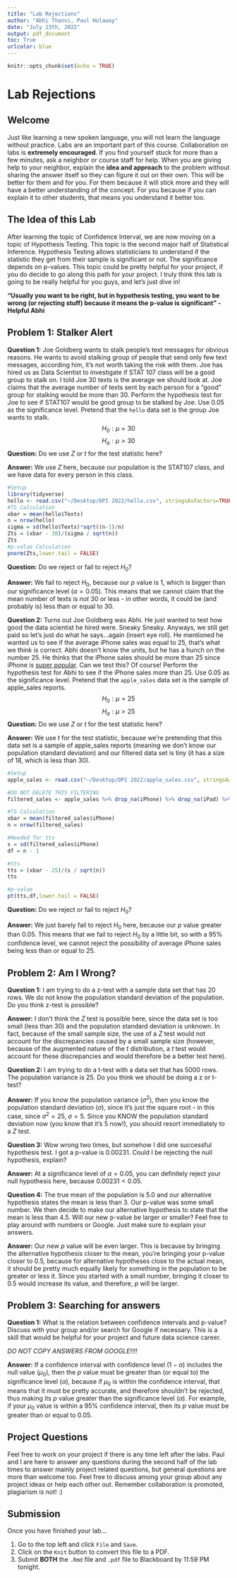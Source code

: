 ```yaml
---
title: "Lab Rejections"
author: "Abhi Thanvi, Paul Holaway"
date: "July 13th, 2022"
output: pdf_document
toc: True
urlcolor: blue
---
```


```r
knitr::opts_chunk$set(echo = TRUE)
```
\newpage

# Lab Rejections

## Welcome

Just like learning a new spoken language, you will not learn the language without practice. Labs are an important part of this course. Collaboration on labs is **extremely encouraged**. If you find yourself stuck for more than a few minutes, ask a neighbor or course staff for help. When you are giving help to your neighbor, explain the **idea and approach** to the problem without sharing the answer itself so they can figure it out on their own. This will be better for them and for you. For them because it will stick more and they will have a better understanding of the concept. For you because if you can explain it to other students, that means you understand it better too.

## The Idea of this Lab

After learning the topic of Confidence Interval, we are now moving on a topic of Hypothesis Testing. This topic is the second major half of Statistical Inference. Hypothesis Testing allows statisticians to understand if the statistic they get from their sample is significant or not. The significance depends on p-values. This topic could be pretty helpful for your project, if you do decide to go along this path for your project. I truly think this lab is going to be really helpful for you guys, and let's just dive in!

  **"Usually you want to be right, but in hypothesis testing, you want to be wrong (or rejecting stuff) because it means the p-value is significant" -  Helpful Abhi**

## Problem 1: Stalker Alert

**Question 1:** Joe Goldberg wants to stalk people's text messages for obvious reasons. He wants to avoid stalking group of people that send only few text messages, according him, it's not worth taking the risk with them. Joe has hired us as Data Scientist to investigate if STAT 107 class will be a good group to stalk on. I told Joe 30 texts is the average we should look at. Joe claims that the average number of texts sent by each person for a "good" group for stalking would be more than 30. Perform the hypothesis test for Joe to see if STAT107 would be good group to be stalked by Joe. Use 0.05 as the significance level. Pretend that the `hello` data set is the group Joe wants to stalk.
$$
H_0:\mu=30
$$
$$
H_a:\mu>30
$$
**Question:** Do we use $Z$ or $t$ for the test statistic here? 

**Answer:** We use $Z$ here, because our population is the STAT107 class, and we have data for every person in this class.
```r
#Setup
library(tidyverse)
hello <- read.csv("~/Desktop/DPI 2022/hello.csv", stringsAsFactors=TRUE)
#TS Calculation
xbar = mean(hello$Texts)
n = nrow(hello)
sigma = sd(hello$Texts)*sqrt((n-1)/n)
Zts = (xbar - 30)/(sigma / sqrt(n))
Zts
#p-value Calculation
pnorm(Zts,lower.tail = FALSE)
```
**Question:** Do we reject or fail to reject $H_0$?

**Answer:** We fail to reject $H_0$, because our $p$ value is 1, which is bigger than our significance level ($\alpha = 0.05$). This means that we cannot claim that the mean number of texts is *not* 30 or less - in other words, it could be (and probably is) less than or equal to 30.

**Question 2:** Turns out Joe Goldberg was Abhi. He just wanted to test how good the data scientist he hired were. Sneaky Sneaky. Anyways, we still get paid so let's just do what he says...again (insert eye roll). He mentioned he wanted us to see if the average iPhone sales was equal to 25, that's what we think is correct. Abhi doesn't know the units, but he has a hunch on the number 25. He thinks that the iPhone sales should be more than 25 since iPhone is [super popular](https://www.youtube.com/watch?v=g4otuYRXWho). Can we test this? Of course! Perform the hypothesis test for Abhi to see if the iPhone sales more than 25. Use 0.05 as the significance level. Pretend that the `apple_sales` data set is the sample of apple_sales reports.
$$
H_0:\mu=25
$$
$$
H_a:\mu>25
$$
**Question:** Do we use $Z$ or $t$ for the test statistic here? 

**Answer:** We use $t$ for the test statistic, because we're pretending that this data set is a sample of apple_sales reports (meaning we don't know our population standard deviation) and our filtered data set is tiny (it has a size of 18, which is less than 30).
```r
#Setup
apple_sales <- read.csv("~/Desktop/DPI 2022/apple_sales.csv", stringsAsFactors=TRUE)

#DO NOT DELETE THIS FILTERING
filtered_sales <- apple_sales %>% drop_na(iPhone) %>% drop_na(iPad) %>% drop_na(iPod) %>% drop_na(Mac)

#TS Calculation
xbar = mean(filtered_sales$iPhone)
n = nrow(filtered_sales)

#Needed for tts
s = sd(filtered_sales$iPhone)
df = n - 1

#tts
tts = (xbar - 25)/(s / sqrt(n))
tts

#p-value
pt(tts,df,lower.tail = FALSE)
```
**Question:** Do we reject or fail to reject $H_0$?   

**Answer:** We just barely fail to reject $H_0$ here, because our $p$ value greater than 0.05. This means that we fail to reject $H_0$ by a little bit, so with a 95% confidence level, we cannot reject the possibility of average iPhone sales being less than or equal to 25.

## Problem 2: Am I Wrong? 

**Question 1:** I am trying to do a z-test with a sample data set that has 20 rows. We do not know the population standard deviation of the population. Do you think z-test is possible?

**Answer:**  I don't think the $Z$ test is possible here, since the data set is too small (less than 30) and the population standard deviation is unknown. In fact, because of the small sample size, the use of a $Z$ test would not account for the discrepancies caused by a small sample size (however, because of the augmented nature of the $t$ distribution, a $t$ test would account for these discrepancies and would therefore be a better test here).

**Question 2:** I am trying to do a t-test with a data set that has 5000 rows. The population variance is 25. Do you think we should be doing a z or t-test? 

**Answer:** If you know the population variance ($\sigma^2$), then you know the population standard deviation ($\sigma$), since it's just the square root - in this case, since $\sigma^2 = 25$, $\sigma = 5$. Since you KNOW the population standard deviation now (you know that it's 5 now!), you should resort immediately to a $Z$ test. 

**Question 3:** Wow wrong two times, but somehow I did one successful hypothesis test. I got a p-value is 0.00231. Could I be rejecting the null hypothesis, explain?

**Answer:** At a significance level of $\alpha = 0.05$, you can definitely reject your null hypothesis here, because $0.00231 < 0.05$.

**Question 4:** The true mean of the population is 5.0 and our alternative hypothesis states the mean is less than 3. Our p-value was some small number. We then decide to make our alternative hypothesis to state that the mean is less than 4.5. Will our new p-value be larger or smaller? Feel free to play around with numbers or Google. Just make sure to explain your answers.

**Answer:** Our new $p$ value will be even larger. This is because by bringing the alternative hypothesis closer to the mean, you're bringing your p-value closer to 0.5, because for alternative hypotheses close to the actual mean, it should be pretty much equally likely for something in the population to be greater or less it. Since you started with a small number, bringing it closer to 0.5 would increase its value, and therefore, $p$ will be larger.

## Problem 3: Searching for answers

**Question 1:** What is the relation between confidence intervals and p-value? Discuss with your group and/or search for Google if necessary. This is a skill that would be helpful for your project and future data science career. 

*DO NOT COPY ANSWERS FROM GOOGLE!!!!* 

**Answer:** If a confidence interval with confidence level ($1-\alpha$) includes the null value ($\mu_0$), then the $p$ value must be greater than (or equal to) the significance level ($\alpha$), because if $\mu_0$ is within the confidence interval, that means that it must be pretty accurate, and therefore shouldn't be rejected, thus making its $p$ value greater than the significance level ($\alpha$). For example, if your $\mu_0$ value is within a 95% confidence interval, then its $p$ value must be greater than or equal to 0.05.

## Project Questions

Feel free to work on your project if there is any time left after the labs. Paul and I are here to answer any questions during the second half of the lab times to answer mainly project related questions, but general questions are more than welcome too. Feel free to discuss among your group about any project ideas or help each other out. Remember collaboration is promoted, plagiarism is not! :)

## Submission
Once you have finished your lab...

1. Go to the top left and click `File` and `Save`.
2. Click on the `Knit` button to convert this file to a PDF.
3. Submit **BOTH** the `.Rmd` file and `.pdf` file to Blackboard by 11:59 PM tonight.